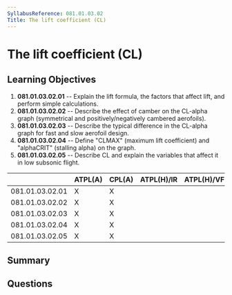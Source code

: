 ```yaml
---
SyllabusReference: 081.01.03.02
Title: The lift coefficient (CL)
---
```


# The lift coefficient (CL)

## Learning Objectives

1. **081.01.03.02.01** -- Explain the lift formula, the factors that affect
   lift, and perform simple calculations.
2. **081.01.03.02.02** -- Describe the effect of camber on the CL-alpha graph
   (symmetrical and positively/negatively cambered aerofoils).
3. **081.01.03.02.03** -- Describe the typical difference in the CL-alpha graph
   for fast and slow aerofoil design.
4. **081.01.03.02.04** -- Define "CLMAX" (maximum lift coefficient) and
   "alphaCRIT" (stalling alpha) on the graph.
5. **081.01.03.02.05** -- Describe CL and explain the variables that affect it
   in low subsonic flight.

|                 | ATPL(A) | CPL(A) | ATPL(H)/IR | ATPL(H)/VFR | CPL(H) | IR  | CBIR(A) |
| --------------- | ------- | ------ | ---------- | ----------- | ------ | --- | ------- |
| 081.01.03.02.01 | X       | X      |            |             |        |     |         |
| 081.01.03.02.02 | X       | X      |            |             |        |     |         |
| 081.01.03.02.03 | X       | X      |            |             |        |     |         |
| 081.01.03.02.04 | X       | X      |            |             |        |     |         |
| 081.01.03.02.05 | X       | X      |            |             |        |     |         |

## Summary

## Questions
